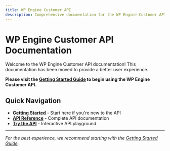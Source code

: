 ```yaml
---
title: WP Engine Customer API
description: Comprehensive documentation for the WP Engine Customer API
---
```


# WP Engine Customer API Documentation

Welcome to the WP Engine Customer API documentation! This documentation has been moved to provide a better user experience.

**Please visit the [Getting Started Guide](/getting-started/introduction/) to begin using the WP Engine Customer API.**

## Quick Navigation

- **[Getting Started](/getting-started/introduction/)** - Start here if you're new to the API
- **[API Reference](/api-reference/overview/)** - Complete API documentation
- **[Try the API](/try/playground/)** - Interactive API playground

---

*For the best experience, we recommend starting with the [Getting Started Guide](/getting-started/introduction/).*
